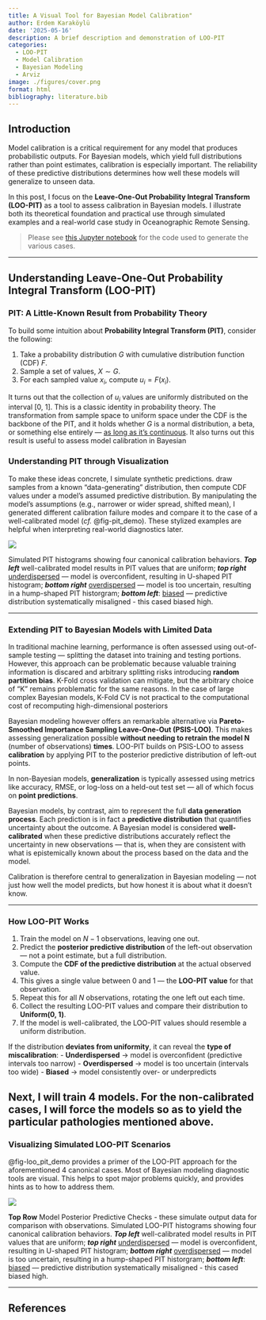 ```yaml
---
title: A Visual Tool for Bayesian Model Calibration"
author: Erdem Karaköylü
date: '2025-05-16'
description: A brief description and demonstration of LOO-PIT
categories:
  - LOO-PIT
  - Model Calibration
  - Bayesian Modeling
  - Arviz
image: ./figures/cover.png
format: html
bibliography: literature.bib
---
```


## Introduction

Model calibration is a critical requirement for any model that produces probabilistic outputs. For Bayesian models, which yield full distributions rather than point estimates, calibration is especially important. The reliability of these predictive distributions determines how well these models will generalize to unseen data.

In this post, I focus on the **Leave-One-Out Probability Integral Transform (LOO-PIT)** as a tool to assess calibration in Bayesian models. I illustrate both its theoretical foundation and practical use through simulated examples and a real-world case study in Oceanographic Remote Sensing. 

> Please see [this Jupyter notebook](https://github.com/erdemkarakoylu/bayesian_TOA_2_IOP/blob/main/02_02_Understanding_loo_pit.ipynb) for the code used to generate the various cases. 

---

## Understanding Leave-One-Out Probability Integral Transform (LOO-PIT)

### PIT: A Little-Known Result from Probability Theory

To build some intuition about  **Probability Integral Transform (PIT)**, consider the following:

1. Take a probability distribution $G$ with cumulative distribution function (CDF) $F$.
2. Sample a set of values, $X \sim G$.
3. For each sampled value $x_i$, compute  $u_i = F(x_i)$.

It turns out that the collection of $u_i$ values are uniformly distributed on the interval [0, 1]. This is a classic identity in probability theory. The transformation from sample space to uniform space under the CDF is the backbone of the PIT, and it holds whether $G$ is a normal distribution, a beta, or something else entirely — <u>as long as it’s continuous</u>. It also turns out this result is useful to assess model calibration in Bayesian

### Understanding PIT through Visualization 
To make these ideas concrete, I simulate synthetic predictions. draw samples from a known “data-generating” distribution, then compute CDF values under a model’s assumed predictive distribution. By manipulating the model's assumptions (e.g., narrower or wider spread, shifted mean), I generated different calibration failure modes and compare it to the case of a well-calibrated model (*cf.* @fig-pit_demo). 
These stylized examples are helpful when interpreting real-world diagnostics later.

::: {#fig-pit_demo}
![](./figures/PIT-demo.png)

Simulated PIT histograms showing four canonical calibration behaviors. ***Top left*** well-calibrated model results in PIT values that are uniform; ***top right*** <u>underdispersed</u> — model is overconfident, resulting in U-shaped PIT histogram; ***bottom right*** <u>overdispersed</u> — model is too uncertain, resulting in a hump-shaped PIT historgram; ***bottom left***: <u>biased</u> — predictive distribution systematically misaligned - this cased biased high. 
:::

---

### Extending PIT to Bayesian Models with Limited Data

In traditional machine learning, performance is often assessed using out-of-sample testing — splitting the dataset into training and testing portions. However, this approach can be problematic because valuable training information is discared and arbitrary splitting risks introducing **random partition bias**. K-Fold cross validation can mitigate, but the arbitrary choice of "K" remains problematic for the same reasons. In the case of large complex Bayesian models, K-Fold CV is not practical to the computational cost of recomputing high-dimensional posteriors

Bayesian modeling however offers an remarkable alternative via **Pareto-Smoothed Importance Sampling Leave-One-Out (PSIS-LOO)**. This makes assessing generalization possible **without needing to retrain the model N** (number of observations) **times**. LOO-PIT builds on PSIS-LOO to assess **calibration** by applying PIT to the posterior predictive distribution of left-out points.

::: {.callout-important title="Calibration vs. Generalization"}
In non-Bayesian models, **generalization** is typically assessed using metrics like accuracy, RMSE, or log-loss on a held-out test set — all of which focus on **point predictions**.

Bayesian models, by contrast, aim to represent the full **data generation process**. Each prediction is in fact a **predictive distribution** that quantifies uncertainty about the outcome. A Bayesian model is considered **well-calibrated** when these predictive distributions accurately reflect the uncertainty in new observations — that is, when they are consistent with what is epistemically known about the process based on the data and the model.

Calibration is therefore central to generalization in Bayesian modeling — not just how well the model predicts, but how honest it is about what it doesn’t know.
:::

---

### How LOO-PIT Works

1. Train the model on $N-1$ observations, leaving one out.
2. Predict the **posterior predictive distribution** of the left-out observation — not a point estimate, but a full distribution.
3. Compute the **CDF of the predictive distribution** at the actual observed value.
4. This gives a single value between 0 and 1 — the **LOO-PIT value** for that observation.
5. Repeat this for all $N$ observations, rotating the one left out each time.
6. Collect the resulting LOO-PIT values and compare their distribution to **Uniform(0, 1)**.
7. If the model is well-calibrated, the LOO-PIT values should resemble a uniform distribution.

If the distribution **deviates from uniformity**, it can reveal the **type of miscalibration**:
- **Underdispersed** → model is overconfident (predictive intervals too narrow)
- **Overdispersed** → model is too uncertain (intervals too wide)
- **Biased** → model consistently over- or underpredicts

Next, I will train 4 models. For the non-calibrated cases, I will force the models so as to yield the particular pathologies mentioned above. 
---

### Visualizing Simulated LOO-PIT Scenarios

@fig-loo_pit_demo provides a primer of the LOO-PIT approach for the aforementioned 4 canonical cases. Most of Bayesian modeling diagnostic tools are visual. This helps to spot major problems quickly, and provides hints as to how to address them. 


::: {#fig-loo_pit_demo}
![](./figures/loo_pit_demo.png)

**Top Row** Model Posterior Predictive Checks - these simulate output data for comparison with observations. 
Simulated LOO-PIT histograms showing four canonical calibration behaviors. ***Top left*** well-calibrated model results in PIT values that are uniform; ***top right*** <u>underdispersed</u> — model is overconfident, resulting in U-shaped PIT histogram; ***bottom right*** <u>overdispersed</u> — model is too uncertain, resulting in a hump-shaped PIT historgram; ***bottom left***: <u>biased</u> — predictive distribution systematically misaligned - this cased biased high. 
:::

---



## References



